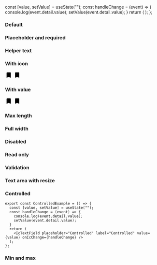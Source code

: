 
<Meta title="React Components/Text field" component={IcTextField} />

<Description markdown={readme} />

  const [value, setValue] = useState("");
  const handleChange = (event) => {
    console.log(event.detail.value);
    setValue(event.detail.value);
  }
  return (
    <IcTextField placeholder="Controlled" label="Controlled" value={value} onIcChange={handleChange} />
  );
};

### Default

<Canvas>
  <Story name="Default">
    <IcTextField label="What is your favourite coffee?" />
    <IcTextField rows="6" label="What is your favourite coffee?" />
  </Story>
</Canvas>

### Placeholder and required

<Canvas>
  <Story name="Placeholder and required">
    <IcTextField label="What is your favourite coffee?" required
          placeholder="Placeholder" />
    <IcTextField rows="6" label="What is your favourite coffee?" required
          placeholder="Placeholder"/>
  </Story>
</Canvas>

### Helper text

<Canvas>
  <Story name="Helper text">
    <IcTextField label="What is your favourite coffee?" required
          placeholder="Placeholder"
          helperText="Such as Arabica, Robusta or Liberica"
    />
    <IcTextField rows="6" label="What is your favourite coffee?" required
          placeholder="Placeholder"
          helperText="Such as Arabica, Robusta or Liberica"
    />   
  </Story>
</Canvas>

### With icon

<Canvas>
  <Story name="With icon">
    <IcTextField label="What is your favourite coffee?" required
          placeholder="Placeholder"
          helperText="Such as Arabica, Robusta or Liberica"
    >
      <svg
        slot="icon"
        xmlns="http://www.w3.org/2000/svg"
        height="24px"
        viewBox="0 0 24 24"
        width="24px"
        fill="#000000"
      >
        <path d="M0 0h24v24H0z" fill="none" />
        <path
          d="M17 3H7c-1.1 0-1.99.9-1.99 2L5 21l7-3 7 3V5c0-1.1-.9-2-2-2z"
        />
      </svg>
    </IcTextField>
    <IcTextField rows="6" label="What is your favourite coffee?" required
          placeholder="Placeholder"
          helperText="Such as Arabica, Robusta or Liberica"
    >
     <svg
        slot="icon"
        xmlns="http://www.w3.org/2000/svg"
        height="24px"
        viewBox="0 0 24 24"
        width="24px"
        fill="#000000"
      >
        <path d="M0 0h24v24H0z" fill="none" />
        <path
          d="M17 3H7c-1.1 0-1.99.9-1.99 2L5 21l7-3 7 3V5c0-1.1-.9-2-2-2z"
        />
      </svg>
    </IcTextField>   
  </Story>
</Canvas>

### With value

<Canvas>
  <Story name="With value">
    <IcTextField value="Arabica" label="What is your favourite coffee?" required
          placeholder="Placeholder"
          helperText="Such as Arabica, Robusta or Liberica"
    >
      <svg
        slot="icon"
        xmlns="http://www.w3.org/2000/svg"
        height="24px"
        viewBox="0 0 24 24"
        width="24px"
        fill="#000000"
      >
        <path d="M0 0h24v24H0z" fill="none" />
        <path
          d="M17 3H7c-1.1 0-1.99.9-1.99 2L5 21l7-3 7 3V5c0-1.1-.9-2-2-2z"
        />
      </svg>
    </IcTextField>
    <IcTextField rows="6" value="Arabica" label="What is your favourite coffee?" required
          placeholder="Placeholder"
          helperText="Such as Arabica, Robusta or Liberica"
    >
     <svg
        slot="icon"
        xmlns="http://www.w3.org/2000/svg"
        height="24px"
        viewBox="0 0 24 24"
        width="24px"
        fill="#000000"
      >
        <path d="M0 0h24v24H0z" fill="none" />
        <path
          d="M17 3H7c-1.1 0-1.99.9-1.99 2L5 21l7-3 7 3V5c0-1.1-.9-2-2-2z"
        />
      </svg>
    </IcTextField>   
  </Story>
</Canvas>

### Max length

<Canvas>
  <Story name="Max length">
    <IcTextField maxLength="25" value="Arabica" label="What is your favourite coffee?" required
          placeholder="Placeholder"
          helperText="Such as Arabica, Robusta or Liberica"
    />
    <IcTextField rows="6" maxLength="25" value="Arabica" label="What is your favourite coffee?" required
          placeholder="Placeholder"
          helperText="Such as Arabica, Robusta or Liberica"
    />   
  </Story>
</Canvas>

### Full width 

<Canvas>
  <Story name="Full width">
    <IcTextField fullWidth="true" maxLength="25" value="Arabica" label="What is your favourite coffee?" required
          placeholder="Placeholder"
          helperText="Such as Arabica, Robusta or Liberica"
    />
    <IcTextField fullWidth="true" true="6" maxLength="25" value="Arabica" label="What is your favourite coffee?" required
          placeholder="Placeholder"
          helperText="Such as Arabica, Robusta or Liberica"
    />   
  </Story>
</Canvas>

### Disabled 

<Canvas>
  <Story name="Disabled">
    <IcTextField disabled maxLength="25" value="Arabica" label="What is your favourite coffee?" required
          placeholder="Placeholder"
          helperText="Such as Arabica, Robusta or Liberica"
    />
    <IcTextField rows="6" disabled maxLength="25" value="Arabica" label="What is your favourite coffee?" required
          placeholder="Placeholder"
          helperText="Such as Arabica, Robusta or Liberica"
    />   
  </Story>
</Canvas>


### Read only 

<Canvas>
  <Story name="Read only">
    <IcTextField readonly maxLength="25" value="Arabica" label="What is your favourite coffee?" required
          placeholder="Placeholder"
          helperText="Such as Arabica, Robusta or Liberica"
    />
    <IcTextField rows="6" readonly  maxLength="25" value="Arabica" label="What is your favourite coffee?" required
          placeholder="Placeholder"
          helperText="Such as Arabica, Robusta or Liberica"
    />   
  </Story>
</Canvas>

### Validation

<Canvas>
  <Story name="Validation">
    <IcTextField maxLength="25" value="Arabica" label="What is your favourite coffee?" required
          helperText="Such as Arabica, Robusta or Liberica" validationStatus="success" validationText="Good choice!"
    />
    <IcTextField rows="6" maxLength="25" value="Arabica" label="What is your favourite coffee?" required
          helperText="Such as Arabica, Robusta or Liberica" validationStatus="success" validationText="Good choice!"
    />
    <IcTextField maxLength="25" value="Arabica" label="What is your favourite coffee?" required
          helperText="Such as Arabica, Robusta or Liberica" validationStatus="success" validationText="Good choice!" validationInline
    />
    <IcTextField maxLength="25" small value="Arabica" label="What is your favourite coffee?" required
          helperText="Such as Arabica, Robusta or Liberica" validationStatus="success" validationText="Good choice!" validationInline
    />    
    <IcTextField maxLength="25" value="Arabica" label="What is your favourite coffee?" required
          helperText="Such as Arabica, Robusta or Liberica" validationStatus="warning" validationText="A very long warning message to test if wrapping works"
    />
    <IcTextField rows="6" maxLength="25" value="Arabica" label="What is your favourite coffee?" required
          helperText="Such as Arabica, Robusta or Liberica" validationStatus="warning" validationText="A very long warning message to test if wrapping works"
    />   
    <IcTextField maxLength="25" value="Tea" label="What is your favourite coffee?" required
          helperText="Such as Arabica, Robusta or Liberica" validationStatus="error" validationText="Now it has really gone to (coffee) pot"
    />
    <IcTextField rows="6" maxLength="25" value="Tea" label="What is your favourite coffee?" required
          helperText="Such as Arabica, Robusta or Liberica" validationStatus="error" validationText="Now it has really gone to (coffee) pot"
    />    
    <IcTextField validationStatus="error" validationText="now it has really gone to (coffee) pot" value="6" inputmode="numeric"
          label="How many coffees do you want?" helperText="Our coffee machines have a maximum capacity of 4 coffees at a time." 
          type="number" min="1" max="4" required
    />
    <IcTextField validationStatus="error" validationText="now it has really gone to (coffee) pot" value="0" inputmode="numeric"
          label="How many coffees do you want?" helperText="Our coffee machines have a maximum capacity of 4 coffees at a time." 
          type="number" min="1" max="4" required
    />
  </Story>
  
</Canvas>


### Text area with resize

<Canvas>
  <Story name="Text area with resize">
    <IcTextField rows="6" maxLength="25" value="Arabica" label="What is your favourite coffee?" required
          placeholder="Placeholder"
          helperText="Such as Arabica, Robusta or Liberica"
          resize
          small
    />   
  </Story>
</Canvas>

### Controlled

```
export const ControlledExample = () => {
  const [value, setValue] = useState("");
  const handleChange = (event) => {
    console.log(event.detail.value);
    setValue(event.detail.value);
  }
  return (
    <IcTextField placeholder="Controlled" label="Controlled" value={value} onIcChange={handleChange} />
  );
};
```

<Canvas>
  <Story name="Controlled">
    <ControlledExample />
  </Story>
</Canvas>


### Min and max

<Canvas>
  <Story name="Min and max">
    <IcTextField inputmode="numeric" label="How many coffees do you want?" type="number" min={1} max={4} helperText="Our coffee machines have a maximum capacity of 4 coffees at a time."/>
  </Story>
</Canvas>
